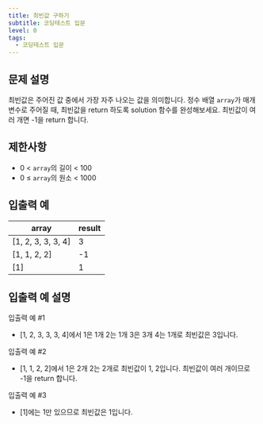 ```yaml
---
title: 최빈값 구하기
subtitle: 코딩테스트 입문
level: 0
tags:
  - 코딩테스트 입문
---
```


## 문제 설명

최빈값은 주어진 값 중에서 가장 자주 나오는 값을 의미합니다. 정수 배열 `array`가 매개변수로 주어질 때, 최빈값을 return 하도록 solution 함수를 완성해보세요. 최빈값이 여러 개면 -1을 return 합니다.

## 제한사항

- 0 < `array`의 길이 < 100
- 0 ≤ `array`의 원소 < 1000

## 입출력 예

| array                | result |
| -------------------- | ------ |
| \[1, 2, 3, 3, 3, 4\] | 3      |
| \[1, 1, 2, 2\]       | -1     |
| \[1\]                | 1      |

## 입출력 예 설명

입출력 예 #1

- \[1, 2, 3, 3, 3, 4\]에서 1은 1개 2는 1개 3은 3개 4는 1개로 최빈값은 3입니다.

입출력 예 #2

- \[1, 1, 2, 2\]에서 1은 2개 2는 2개로 최빈값이 1, 2입니다. 최빈값이 여러 개이므로 -1을 return 합니다.

입출력 예 #3

- \[1\]에는 1만 있으므로 최빈값은 1입니다.
